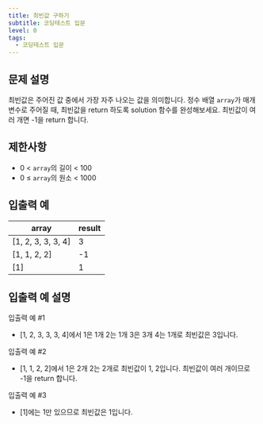 ```yaml
---
title: 최빈값 구하기
subtitle: 코딩테스트 입문
level: 0
tags:
  - 코딩테스트 입문
---
```


## 문제 설명

최빈값은 주어진 값 중에서 가장 자주 나오는 값을 의미합니다. 정수 배열 `array`가 매개변수로 주어질 때, 최빈값을 return 하도록 solution 함수를 완성해보세요. 최빈값이 여러 개면 -1을 return 합니다.

## 제한사항

- 0 < `array`의 길이 < 100
- 0 ≤ `array`의 원소 < 1000

## 입출력 예

| array                | result |
| -------------------- | ------ |
| \[1, 2, 3, 3, 3, 4\] | 3      |
| \[1, 1, 2, 2\]       | -1     |
| \[1\]                | 1      |

## 입출력 예 설명

입출력 예 #1

- \[1, 2, 3, 3, 3, 4\]에서 1은 1개 2는 1개 3은 3개 4는 1개로 최빈값은 3입니다.

입출력 예 #2

- \[1, 1, 2, 2\]에서 1은 2개 2는 2개로 최빈값이 1, 2입니다. 최빈값이 여러 개이므로 -1을 return 합니다.

입출력 예 #3

- \[1\]에는 1만 있으므로 최빈값은 1입니다.
